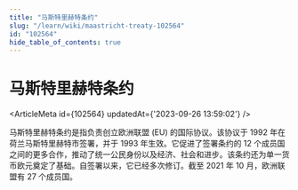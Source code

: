 ```yaml
---
title: "马斯特里赫特条约"
slug: "/learn/wiki/maastricht-treaty-102564"
id: "102564"
hide_table_of_contents: true
---
```



# 马斯特里赫特条约

<ArticleMeta id={102564} updatedAt={'2023-09-26 13:59:02'} />
<div className='border-solid border-b border-t-0 my-4 border-[var(--ifm-color-gray-300)]' />

马斯特里赫特条约是指负责创立欧洲联盟 (EU) 的国际协议。该协议于 1992 年在荷兰马斯特里赫特市签署，并于 1993 年生效。它促进了签署条约的 12 个成员国之间的更多合作，推动了统一公民身份以及经济、社会和进步。该条约还为单一货币欧元奠定了基础。自签署以来，它已经多次修订。截至 2021 年 10 月，欧洲联盟有 27 个成员国。
